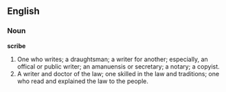 ==English==

===Noun===

'''scribe'''

#One who writes; a draughtsman; a writer for another; especially, an offical or public writer; an amanuensis or secretary; a notary; a copyist.
#A writer and doctor of the law; one skilled in the law and traditions; one who read and explained the law to the people.